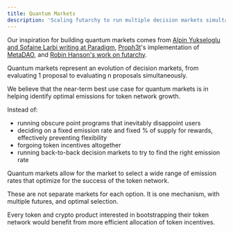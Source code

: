 ```yaml
---
title: Quantum Markets
description: 'Scaling futarchy to run multiple decision markets simultaneously'
---
```


Our inspiration for building quantum markets comes from [Alpin Yukseloglu and Sofaine Larbi writing at Paradigm](https://www.paradigm.xyz/2025/06/quantum-markets), [Proph3t](https://x.com/metaproph3t)'s implementation of [MetaDAO](https://www.metadao.fi), and [Robin Hanson's work on futarchy](https://mason.gmu.edu/~rhanson/futarchy.html).

Quantum markets represent an evolution of decision markets, from evaluating 1 proposal to evaluating n proposals simultaneously.

We believe that the near-term best use case for quantum markets is in helping identify optimal emissions for token network growth.

Instead of:
- running obscure point programs that inevitably disappoint users
- deciding on a fixed emission rate and fixed % of supply for rewards, effectively preventing flexibility
- forgoing token incentives altogether
- running back-to-back decision markets to try to find the right emission rate

Quantum markets allow for the market to select a wide range of emission rates that optimize for the success of the token network.

These are not separate markets for each option. It is one mechanism, with multiple futures, and optimal selection.

Every token and crypto product interested in bootstrapping their token network would benefit from more efficient allocation of token incentives.

